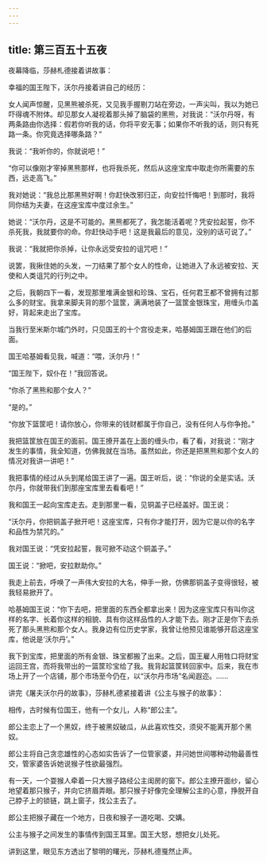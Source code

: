 ```yaml
---
---
---
```

title: 第三百五十五夜
---






夜幕降临，莎赫札德接着讲故事：





幸福的国王陛下，沃尔丹接着讲自己的经历：

女人闻声惊醒，见黑熊被杀死，又见我手握剔刀站在旁边，一声尖叫，我以为她已吓得魂不附体。却见那女人凝视着那头掉了脑袋的黑熊，对我说：“沃尔丹呀，有两条路由你选择：假若你听我的话，你将平安无事；如果你不听我的话，则只有死路一条。你究竟选择哪条路？”

我说：“我听你的，你就说吧！”

“你可以像刚才宰掉黑熊那样，也将我杀死，然后从这座宝库中取走你所需要的东西，远走高飞。”

我对她说：“我总比那黑熊好啊！你赶快改邪归正，向安拉忏悔吧！到那时，我将同你结为夫妻，在这座宝库中度过余生。”

她说：“沃尔丹，这是不可能的。黑熊都死了，我怎能活着呢？凭安拉起誓，你不杀死我，我就要你的命。你赶快动手吧！这是我最后的意见，没别的话可说了。”

我说：“我就把你杀掉，让你永远受安拉的诅咒吧！”

说罢，我揪住她的头发，一刀结果了那个女人的性命，让她进入了永远被安拉、天使和人类诅咒的行列之中。

之后，我朝四下一看，发现那里堆满金银和珍珠、宝石，任何君王都不曾拥有过那么多的财宝。我拿来脚夫背的那个篮筐，满满地装了一篮筐金银珠宝，用缠头巾盖好，背起来走出了宝库。

当我行至米斯尔城门外时，只见国王的十个宫役走来，哈基姆国王跟在他们的后面。

国王哈基姆看见我，喊道：“喂，沃尔丹！”

“国王陛下，奴仆在！”我回答说。

“你杀了黑熊和那个女人？”

“是的。”

“你放下篮筐吧！请你放心，你带来的钱财都属于你自己，没有任何人与你争抢。”

我把篮筐放在国王的面前。国王撩开盖在上面的缠头巾，看了看，对我说：“刚才发生的事情，我全知道，仿佛我就在当场。虽然如此，你还是把黑熊和那个女人的情况对我讲一讲吧！”

我把事情的经过从头到尾给国王讲了一遍。国王听后，说：“你说的全是实话。沃尔丹，你就带我们到那座宝库里去看看吧！”

我和国王一起向宝库走去。走到那里一看，见铜盖子已经盖好。国王说：

“沃尔丹，你把铜盖子掀开吧！这座宝库，只有你才能打开，因为它是以你的名字和品性为禁咒的。”

我对国王说：“凭安拉起誓，我可掀不动这个铜盖子。”

国王说：“掀吧，安拉默助你。”

我走上前去，呼唤了一声伟大安拉的大名，伸手一掀，仿佛那铜盖子变得很轻，被我轻易掀开了。

哈基姆国王说：“你下去吧，把里面的东西全都拿出来！因为这座宝库只有叫你这样的名字、长着你这样的相貌、具有你这样品性的人才能下去。刚才正是你下去杀死了那头黑熊和那个女人。我身边有位历史学家，我曾让他预见谁能够开启这座宝库，他说是‘沃尔丹’。”

我下到宝库，把里面的所有金银、珠宝都搬了出来。之后，国王雇人用牲口将财宝运回王宫，而将我带出的一篮筐珍宝给了我。我背起篮筐转回家中。后来，我在市场上开了一个店铺，那个市场至今仍在，以“沃尔丹市场”名闻遐迩。……





讲完《屠夫沃尔丹的故事》，莎赫札德紧接着讲《公主与猴子的故事》：

相传，古时候有位国王，他有一个女儿，人称“郎公主”。

郎公主恋上了一个黑奴，终于被黑奴破瓜，从此喜欢性交，须臾不能离开那个黑奴。

郎公主将自己贪恋雄性的心态如实告诉了一位管家婆，并问她世间哪种动物最善性交，管家婆告诉她说猴子性欲最强烈。

有一天，一个耍猴人牵着一只大猴子路经公主闺房的窗下。郎公主撩开面纱，留心地望着那只猴子，并向它挤眉弄眼。那只猴子好像完全理解公主的心意，挣脱开自己脖子上的锁链，跳上窗子，找公主去了。

郎公主把猴子藏在一个地方，日夜和猴子一道吃喝、交媾。

公主与猴子之间发生的事情传到国王耳里。国王大怒，想把女儿处死。





讲到这里，眼见东方透出了黎明的曙光，莎赫札德戛然止声。